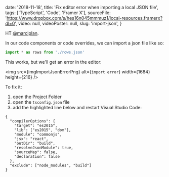 

  date: '2018-11-18',
  title: 'Fix editor error when importing a local JSON file',
  tags: ['TypeScript', 'Code', 'Framer X'],
  sourceFile:
    'https://www.dropbox.com/s/hes16n045mmmuz1/local-resources.framerx?dl=0',
  video: null,
  videoPoster: null,
  slug: 'import-json',
}


HT [@marciplan](https://twitter.com/marciplan).

In our code components or code overrides, we can import a json file like so:

```js
import * as rows from './rows.json'
```

This works, but we'll get an error in the editor:

<img
  src={imgImportJsonErrorPng}
  alt={`import error`}
  width={1684}
  height={216}
/>

To fix it:

1. open the Project Folder
2. open the `tsconfig.json` file
3. add the highlighted line below and restart Visual Studio Code:

```json{8}
{
  "compilerOptions": {
    "target": "es2015",
    "lib": ["es2015", "dom"],
    "module": "commonjs",
    "jsx": "react",
    "outDir": "build",
    "resolveJsonModule": true,
    "sourceMap": false,
    "declaration": false
  },
  "exclude": ["node_modules", "build"]
}
```

